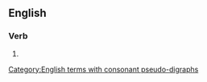 ==English==

===Verb===
{{head|en|verb form}}

# {{en-past of|mishandle}}

[[Category:English terms with consonant pseudo-digraphs]]